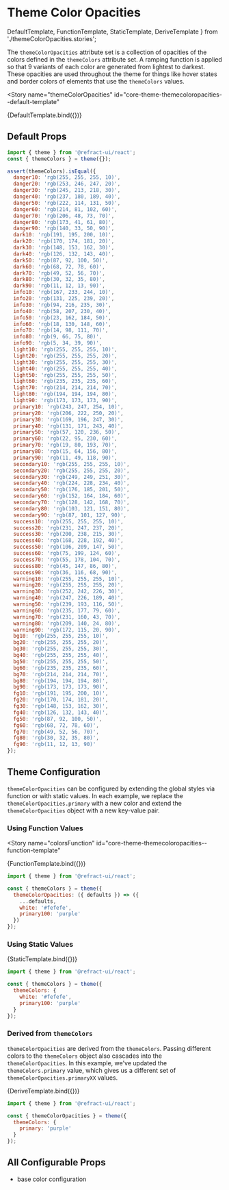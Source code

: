 # Theme Color Opacities

  DefaultTemplate,
  FunctionTemplate,
  StaticTemplate,
  DeriveTemplate
} from './themeColorOpacities.stories';

<BreadCrumb token="themeColorOpacities" />

The `themeColorOpacities` attribute set is a collection of opacities of the colors defined in the `themeColors` attribute set. A ramping function is applied so that 9 variants of each color are generated from lightest to darkest. These opacities are used throughout the theme for things like hover states and border colors of elements that use the `themeColors` values.

<Story
  name="themeColorOpacities"
  id="core-theme-themecoloropacities--default-template"
>
  {DefaultTemplate.bind({})}
</Story>

## Default Props

```js
import { theme } from '@refract-ui/react';
const { themeColors } = theme({});

assert(themeColors).isEqual({
  danger10: 'rgb(255, 255, 255, 10)',
  danger20: 'rgb(253, 246, 247, 20)',
  danger30: 'rgb(245, 213, 218, 30)',
  danger40: 'rgb(237, 180, 189, 40)',
  danger50: 'rgb(222, 114, 131, 50)',
  danger60: 'rgb(214, 81, 102, 60)',
  danger70: 'rgb(206, 48, 73, 70)',
  danger80: 'rgb(173, 41, 61, 80)',
  danger90: 'rgb(140, 33, 50, 90)',
  dark10: 'rgb(191, 195, 200, 10)',
  dark20: 'rgb(170, 174, 181, 20)',
  dark30: 'rgb(148, 153, 162, 30)',
  dark40: 'rgb(126, 132, 143, 40)',
  dark50: 'rgb(87, 92, 100, 50)',
  dark60: 'rgb(68, 72, 78, 60)',
  dark70: 'rgb(49, 52, 56, 70)',
  dark80: 'rgb(30, 32, 35, 80)',
  dark90: 'rgb(11, 12, 13, 90)',
  info10: 'rgb(167, 233, 244, 10)',
  info20: 'rgb(131, 225, 239, 20)',
  info30: 'rgb(94, 216, 235, 30)',
  info40: 'rgb(58, 207, 230, 40)',
  info50: 'rgb(23, 162, 184, 50)',
  info60: 'rgb(18, 130, 148, 60)',
  info70: 'rgb(14, 98, 111, 70)',
  info80: 'rgb(9, 66, 75, 80)',
  info90: 'rgb(5, 34, 39, 90)',
  light10: 'rgb(255, 255, 255, 10)',
  light20: 'rgb(255, 255, 255, 20)',
  light30: 'rgb(255, 255, 255, 30)',
  light40: 'rgb(255, 255, 255, 40)',
  light50: 'rgb(255, 255, 255, 50)',
  light60: 'rgb(235, 235, 235, 60)',
  light70: 'rgb(214, 214, 214, 70)',
  light80: 'rgb(194, 194, 194, 80)',
  light90: 'rgb(173, 173, 173, 90)',
  primary10: 'rgb(243, 247, 254, 10)',
  primary20: 'rgb(206, 222, 250, 20)',
  primary30: 'rgb(169, 196, 247, 30)',
  primary40: 'rgb(131, 171, 243, 40)',
  primary50: 'rgb(57, 120, 236, 50)',
  primary60: 'rgb(22, 95, 230, 60)',
  primary70: 'rgb(19, 80, 193, 70)',
  primary80: 'rgb(15, 64, 156, 80)',
  primary90: 'rgb(11, 49, 118, 90)',
  secondary10: 'rgb(255, 255, 255, 10)',
  secondary20: 'rgb(255, 255, 255, 20)',
  secondary30: 'rgb(249, 249, 251, 30)',
  secondary40: 'rgb(224, 228, 234, 40)',
  secondary50: 'rgb(176, 185, 201, 50)',
  secondary60: 'rgb(152, 164, 184, 60)',
  secondary70: 'rgb(128, 142, 168, 70)',
  secondary80: 'rgb(103, 121, 151, 80)',
  secondary90: 'rgb(87, 101, 127, 90)',
  success10: 'rgb(255, 255, 255, 10)',
  success20: 'rgb(231, 247, 237, 20)',
  success30: 'rgb(200, 238, 215, 30)',
  success40: 'rgb(168, 228, 192, 40)',
  success50: 'rgb(106, 209, 147, 50)',
  success60: 'rgb(75, 199, 124, 60)',
  success70: 'rgb(55, 178, 104, 70)',
  success80: 'rgb(45, 147, 86, 80)',
  success90: 'rgb(36, 116, 68, 90)',
  warning10: 'rgb(255, 255, 255, 10)',
  warning20: 'rgb(255, 255, 255, 20)',
  warning30: 'rgb(252, 242, 226, 30)',
  warning40: 'rgb(247, 226, 189, 40)',
  warning50: 'rgb(239, 193, 116, 50)',
  warning60: 'rgb(235, 177, 79, 60)',
  warning70: 'rgb(231, 160, 43, 70)',
  warning80: 'rgb(209, 140, 24, 80)',
  warning90: 'rgb(172, 115, 20, 90)',
  bg10: 'rgb(255, 255, 255, 10)',
  bg20: 'rgb(255, 255, 255, 20)',
  bg30: 'rgb(255, 255, 255, 30)',
  bg40: 'rgb(255, 255, 255, 40)',
  bg50: 'rgb(255, 255, 255, 50)',
  bg60: 'rgb(235, 235, 235, 60)',
  bg70: 'rgb(214, 214, 214, 70)',
  bg80: 'rgb(194, 194, 194, 80)',
  bg90: 'rgb(173, 173, 173, 90)',
  fg10: 'rgb(191, 195, 200, 10)',
  fg20: 'rgb(170, 174, 181, 20)',
  fg30: 'rgb(148, 153, 162, 30)',
  fg40: 'rgb(126, 132, 143, 40)',
  fg50: 'rgb(87, 92, 100, 50)',
  fg60: 'rgb(68, 72, 78, 60)',
  fg70: 'rgb(49, 52, 56, 70)',
  fg80: 'rgb(30, 32, 35, 80)',
  fg90: 'rgb(11, 12, 13, 90)'
});
```

## Theme Configuration

`themeColorOpacities` can be configured by extending the global styles via function or with static values. In each example, we replace the `themeColorOpacities.primary` with a new color and extend the `themeColorOpacities` object with a new key-value pair.

### Using Function Values

<Story
  name="colorsFunction"
  id="core-theme-themecoloropacities--function-template"
>
  {FunctionTemplate.bind({})}
</Story>

```js
import { theme } from '@refract-ui/react';

const { themeColors } = theme({
  themeColorOpacities: ({ defaults }) => ({
    ...defaults,
    white: '#fefefe',
    primary100: 'purple'
  })
});
```

### Using Static Values

<Story name="colorsStatic" id="core-theme-themecoloropacities--static-template">
  {StaticTemplate.bind({})}
</Story>

```js
import { theme } from '@refract-ui/react';

const { themeColors } = theme({
  themeColors: {
    white: '#fefefe',
    primary100: 'purple'
  }
});
```

### Derived from `themeColors`

`themeColorOpacities` are derived from the `themeColors`. Passing different colors to the `themeColors` object also cascades into the `themeColorOpacities`. In this example, we've updated the `themeColors.primary` value, which gives us a different set of `themeColorOpacities.primaryXX` values.

<Story name="colorsDerive" id="core-theme-themecoloropacities--derive-template">
  {DeriveTemplate.bind({})}
</Story>

```js
import { theme } from '@refract-ui/react';

const { themeColorOpacities } = theme({
  themeColors: {
    primary: 'purple'
  }
});
```

## All Configurable Props

- base color configuration
